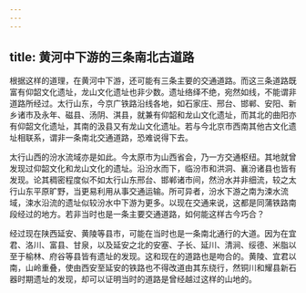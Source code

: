 ```yaml
---
---
---
```

title: 黄河中下游的三条南北古道路
---



根据这样的道理，在黄河中下游，还可能有三条主要的交通道路。而这三条道路既富有仰韶文化遗址，龙山文化遗址也非少数。遗址络绎不绝，宛然如线，不能谓非道路所经过。太行山东，今京广铁路沿线各地，如石家庄、邢台、邯郸、安阳、新乡诸市及永年、磁县、汤阴、淇县，就兼有仰韶和龙山文化遗址，而其北的曲阳亦有仰韶文化遗址，其南的汲县又有龙山文化遗址。若与今北京市西南其他古文化遗址相联系，谓非一条南北交通道路，恐难说得下去。

太行山西的汾水流域亦是如此。今太原市为山西省会，乃一方交通枢纽。其地就曾发现过仰韶文化和龙山文化的遗址。沿汾水而下，临汾市和洪洞、襄汾诸县也皆有发现。论其稠密程度似不如太行山东邢台、邯郸诸市间，然汾水并非细流，较之太行山东平原旷野，当更易利用从事交通运输。所可异者，汾水下游之南为涑水流域，涑水沿流的遗址似较汾水中下游为更多。以现在交通来说，这都是同蒲铁路南段经过的地方。若非当时也是一条主要交通道路，如何能这样古今巧合？

经过现在陕西延安、黄陵等县市，可能在当时也是一条南北通行的大道。因为在宜君、洛川、富县、甘泉，以及延安之北的安塞、子长、延川、清涧、绥德、米脂以至于榆林、府谷等县皆有遗址的发现。这和现在的道路也是吻合的。黄陵、宜君以南，山岭重叠，使由西安至延安的铁路也不得改道由其东绕行，然铜川和耀县新石器时期遗址的发现，却可以证明当时的道路是曾经越过这样的山地的。